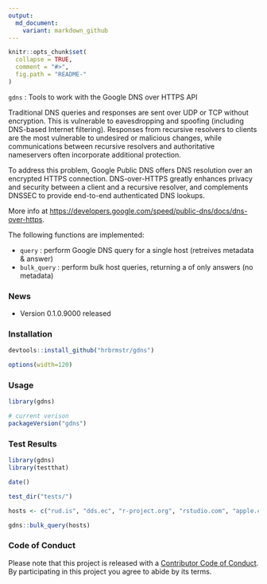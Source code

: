 ```yaml
---
output:
  md_document:
    variant: markdown_github
---
```


<!-- README.md is generated from README.Rmd. Please edit that file -->

```r
knitr::opts_chunk$set(
  collapse = TRUE,
  comment = "#>",
  fig.path = "README-"
)
```

`gdns` : Tools to work with the Google DNS over HTTPS API

Traditional DNS queries and responses are sent over UDP or TCP without encryption. This is vulnerable to eavesdropping and spoofing (including DNS-based Internet filtering). Responses from recursive resolvers to clients are the most vulnerable to undesired or malicious changes, while communications between recursive resolvers and authoritative nameservers often incorporate additional protection.

To address this problem, Google Public DNS offers DNS resolution over an encrypted HTTPS connection. DNS-over-HTTPS greatly enhances privacy and security between a client and a recursive resolver, and complements DNSSEC to provide end-to-end authenticated DNS lookups.

More info at <https://developers.google.com/speed/public-dns/docs/dns-over-https>.

The following functions are implemented:

- `query` : perform Google DNS query for a single host (retreives metadata & answer)
- `bulk_query` : perform bulk host queries, returning a \code{data.frame} of only answers (no metadata)

### News

- Version 0.1.0.9000 released

### Installation

```r
devtools::install_github("hrbrmstr/gdns")
```

```r
options(width=120)
```

### Usage

```r
library(gdns)

# current verison
packageVersion("gdns")

```

### Test Results

```r
library(gdns)
library(testthat)

date()

test_dir("tests/")

hosts <- c("rud.is", "dds.ec", "r-project.org", "rstudio.com", "apple.com")

gdns::bulk_query(hosts)
```

### Code of Conduct

Please note that this project is released with a [Contributor Code of Conduct](CONDUCT.md). 
By participating in this project you agree to abide by its terms.
